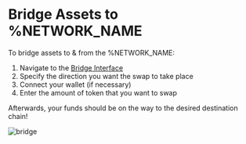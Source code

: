 # Bridge Assets to %NETWORK_NAME

To bridge assets to & from the %NETWORK_NAME: 
1. Navigate to the [Bridge Interface](%BRIDGE_URL)
2. Specify the direction you want the swap to take place
3. Connect your wallet (if necessary)
4. Enter the amount of token that you want to swap 

Afterwards, your funds should be on the way to the desired destination chain!

 ![bridge](../images/bridge.png)